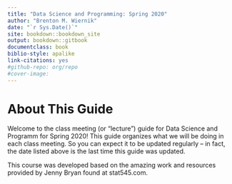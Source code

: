 ```yaml
---
title: "Data Science and Programming: Spring 2020"
author: "Brenton M. Wiernik"
date: "`r Sys.Date()`"
site: bookdown::bookdown_site
output: bookdown::gitbook
documentclass: book
biblio-style: apalike
link-citations: yes
#github-repo: org/repo
#cover-image: 
---
```


# About This Guide {-}

Welcome to the class meeting (or "lecture") guide for Data Science and Programm for Spring 2020! This guide organizes what we will be doing in each class meeting. So you can expect it to be updated regularly -- in fact, the date listed above is the last time this guide was updated. 

This course was developed based on the amazing work and resources provided by Jenny Bryan found at stat545.com.